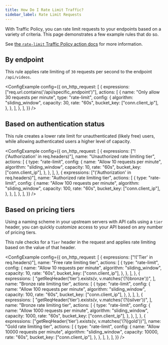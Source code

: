 ```yaml
---
title: How Do I Rate Limit Traffic?
sidebar_label: Rate Limit Requests
---
```



With Traffic Policy, you can rate limit requests to your endpoints based on a variety of criteria. This page demonstrates a few example rules that do so.

See [the `rate-limit` Traffic Policy action docs](/traffic-policy/actions/rate-limit/) for more information.

## By endpoint

This rule applies rate limiting of `30` requests per second to the endpoint `/api/videos`.

<ConfigExample
	config={{
		on_http_request: [
			{
				expressions: ["req.url.contains('/api/specific_endpoint')"],
				actions: [
					{
						name: "Only allow 30 requests per minute",
						type: "rate-limit",
						config: {
							algorithm: "sliding_window",
							capacity: 30,
							rate: "60s",
							bucket_key: ["conn.client_ip"],
						},
					},
				],
			},
		],
	}}
/>

## Based on authentication status

This rule creates a lower rate limit for unauthenticated (likely free) users, while allowing authenticated users a higher level of capacity.

<ConfigExample
	config={{
		on_http_request: [
			{
				expressions: ["!('Authorization' in req.headers)"],
				name: "Unauthorized rate limiting tier",
				actions: [
					{
						type: "rate-limit",
						config: {
							name: "Allow 10 requests per minute",
							algorithm: "sliding_window",
							capacity: 10,
							rate: "60s",
							bucket_key: ["conn.client_ip"],
						},
					},
				],
			},
			{
				expressions: ["('Authorization' in req.headers)"],
				name: "Authorized rate limiting tier",
				actions: [
					{
						type: "rate-limit",
						config: {
							name: "Allow 100 requests per minute",
							algorithm: "sliding_window",
							capacity: 100,
							rate: "60s",
							bucket_key: ["conn.client_ip"],
						},
					},
				],
			},
		],
	}}
/>

## Based on pricing tiers

Using a naming scheme in your upstream servers with API calls using a `tier` header, you can quickly customize access to your API based on any number of pricing tiers.

This rule checks for a `Tier` header in the request and applies rate limiting based on the value of that header.

<ConfigExample
	config={{
		on_http_request: [
			{
				expressions: ["!('Tier' in req.headers)"],
				name: "Free rate limiting tier",
				actions: [
					{
						type: "rate-limit",
						config: {
							name: "Allow 10 requests per minute",
							algorithm: "sliding_window",
							capacity: 10,
							rate: "60s",
							bucket_key: ["conn.client_ip"],
						},
					},
				],
			},
			{
				expressions: [
					"getReqHeader('tier').exists(v, v.matches('(?i)bronze'))",
				],
				name: "Bronze rate limiting tier",
				actions: [
					{
						type: "rate-limit",
						config: {
							name: "Allow 100 requests per minute",
							algorithm: "sliding_window",
							capacity: 100,
							rate: "60s",
							bucket_key: ["conn.client_ip"],
						},
					},
				],
			},
			{
				expressions: [
					"getReqHeader('tier').exists(v, v.matches('(?i)silver'))",
				],
				name: "Bronze rate limiting tier",
				actions: [
					{
						type: "rate-limit",
						config: {
							name: "Allow 1000 requests per minute",
							algorithm: "sliding_window",
							capacity: 1000,
							rate: "60s",
							bucket_key: ["conn.client_ip"],
						},
					},
				],
			},
			{
				expressions: ["getReqHeader('tier').exists(v, v.matches('(?i)gold'))"],
				name: "Gold rate limiting tier",
				actions: [
					{
						type: "rate-limit",
						config: {
							name: "Allow 10000 requests per minute",
							algorithm: "sliding_window",
							capacity: 10000,
							rate: "60s",
							bucket_key: ["conn.client_ip"],
						},
					},
				],
			},
		],
	}}
/>

